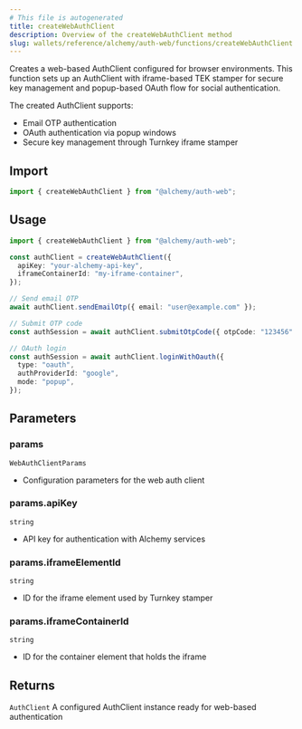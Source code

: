 ```yaml
---
# This file is autogenerated
title: createWebAuthClient
description: Overview of the createWebAuthClient method
slug: wallets/reference/alchemy/auth-web/functions/createWebAuthClient
---
```


Creates a web-based AuthClient configured for browser environments.
This function sets up an AuthClient with iframe-based TEK stamper for secure key management
and popup-based OAuth flow for social authentication.

The created AuthClient supports:

- Email OTP authentication
- OAuth authentication via popup windows
- Secure key management through Turnkey iframe stamper

## Import

```ts
import { createWebAuthClient } from "@alchemy/auth-web";
```

## Usage

```ts
import { createWebAuthClient } from "@alchemy/auth-web";

const authClient = createWebAuthClient({
  apiKey: "your-alchemy-api-key",
  iframeContainerId: "my-iframe-container",
});

// Send email OTP
await authClient.sendEmailOtp({ email: "user@example.com" });

// Submit OTP code
const authSession = await authClient.submitOtpCode({ otpCode: "123456" });

// OAuth login
const authSession = await authClient.loginWithOauth({
  type: "oauth",
  authProviderId: "google",
  mode: "popup",
});
```

## Parameters

### params

`WebAuthClientParams`

- Configuration parameters for the web auth client

### params.apiKey

`string`

- API key for authentication with Alchemy services

### params.iframeElementId

`string`

- ID for the iframe element used by Turnkey stamper

### params.iframeContainerId

`string`

- ID for the container element that holds the iframe

## Returns

`AuthClient`
A configured AuthClient instance ready for web-based authentication
